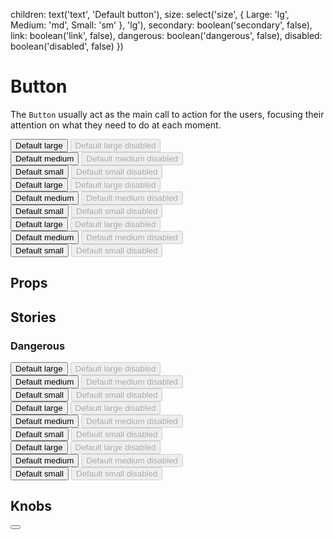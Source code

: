 
  children: text('text', 'Default button'),
  size: select('size', {
  Large: 'lg',
  Medium: 'md',
  Small: 'sm'
}, 'lg'),
  secondary: boolean('secondary', false), 
  link: boolean('link', false),
  dangerous: boolean('dangerous', false),
  disabled: boolean('disabled', false)
})

<Meta title="Atoms/Button" component={Button} />

# Button

The `Button` usually act as the main call to action for the users, focusing their attention on what they need to do at each moment.

<Preview>
  <Story name="Default">
   <div className="line"><Button>Default large</Button> <Button disabled>Default large disabled</Button></div>
   <div className="line"><Button size="md">Default medium</Button> <Button disabled size="md">Default medium disabled</Button></div>
   <div className="line"><Button size="sm">Default small</Button> <Button disabled size="sm">Default small disabled</Button></div>
  </Story>
  <Story name="Secondary">
  <div className="line"><Button secondary>Default large</Button> <Button secondary disabled>Default large disabled</Button></div>
   <div className="line"><Button secondary size="md">Default medium</Button> <Button secondary disabled size="md">Default medium disabled</Button></div>
   <div className="line"><Button secondary size="sm">Default small</Button> <Button secondary disabled size="sm">Default small disabled</Button></div>
  </Story>
  <Story name="Link">
    <div className="line"><Button link>Default large</Button> <Button link disabled>Default large disabled</Button></div>
   <div className="line"><Button link size="md">Default medium</Button> <Button link disabled size="md">Default medium disabled</Button></div>
   <div className="line"><Button link size="sm">Default small</Button> <Button link disabled size="sm">Default small disabled</Button></div>
  </Story>
</Preview>

## Props

<Props of={Button} />

## Stories

### Dangerous

<Preview>
  <Story name="Dangerous">
   <div className="line"><Button dangerous>Default large</Button> <Button dangerous disabled>Default large disabled</Button></div>
   <div className="line"><Button dangerous size="md">Default medium</Button> <Button dangerous disabled size="md">Default medium disabled</Button></div>
   <div className="line"><Button dangerous size="sm">Default small</Button> <Button dangerous disabled size="sm">Default small disabled</Button></div>
  </Story>
  <Story name="Dangerous Secondary">
   <div className="line"><Button secondary dangerous>Default large</Button> <Button secondary dangerous disabled>Default large disabled</Button></div>
   <div className="line"><Button secondary dangerous size="md">Default medium</Button> <Button secondary dangerous disabled size="md">Default medium disabled</Button></div>
   <div className="line"><Button secondary dangerous size="sm">Default small</Button> <Button secondary dangerous disabled size="sm">Default small disabled</Button></div>
  </Story>
  <Story name="Dangerous Link">
   <div className="line"><Button link dangerous>Default large</Button> <Button link dangerous disabled>Default large disabled</Button></div>
   <div className="line"><Button link dangerous size="md">Default medium</Button> <Button link dangerous disabled size="md">Default medium disabled</Button></div>
   <div className="line"><Button link dangerous size="sm">Default small</Button> <Button link dangerous disabled size="sm">Default small disabled</Button></div>
  </Story>
  
</Preview>

## Knobs

<Preview>
  <Story name="Knobs">
    <Button {...knobsProps()} />
  </Story>
</Preview>
